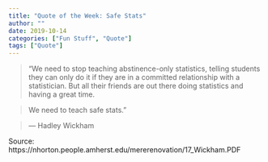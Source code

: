 ```yaml
---
title: "Quote of the Week: Safe Stats"
author: ""
date: 2019-10-14
categories: ["Fun Stuff", "Quote"]
tags: ["Quote"]
---
```



>"We need to stop teaching abstinence-only statistics, telling students they can only do it if they are in a committed relationship with a statistician.  But all their friends are out there doing statistics and having a great time.

>We need to teach safe stats."

>― Hadley Wickham

Source: https://nhorton.people.amherst.edu/mererenovation/17_Wickham.PDF
